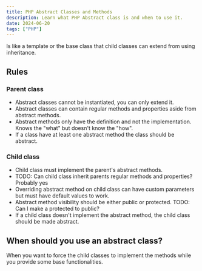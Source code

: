 ```yaml
---
title: PHP Abstract Classes and Methods
description: Learn what PHP Abstract class is and when to use it.
date: 2024-06-20
tags: ["PHP"]
---
```



Is like a template or the base class that child classes can extend from using inheritance.

## Rules
### Parent class
- Abstract classes cannot be instantiated, you can only extend it.
- Abstract classes can contain regular methods and properties aside from abstract methods.
- Abstract methods only have the definition and not the implementation. Knows the "what" but doesn't know the "how".
- If a class have at least one abstract method the class should be abstract.

### Child class
- Child class must implement the parent's abstract methods.
- TODO: Can child class inherit parents regular methods and properties? Probably yes
- Overriding abstract method on child class can have custom parameters but must have default values to work.
- Abstract method visibility should be either public or protected. TODO: Can I make a protected to public?
- If  a child class doesn't implement the abstract method, the child class should be made abstract.

## When should you use an abstract class?
When you want to force the child classes to implement the methods while you provide some base functionalities.